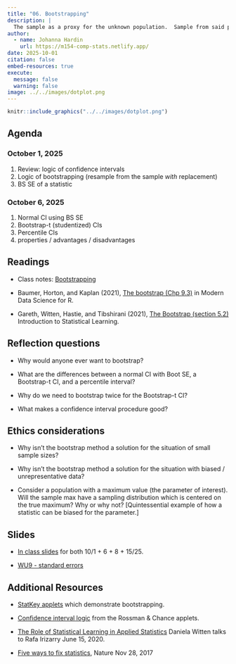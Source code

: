 ```yaml
---
title: "06. Bootstrapping"
description: |
  The sample as a proxy for the unknown population.  Sample from said proxy population (i.e., the sample) to generate a sampling distribution.  Bootstrap.
author:
  - name: Johanna Hardin
    url: https://m154-comp-stats.netlify.app/  
date: 2025-10-01
citation: false
embed-resources: true
execute: 
  message: false
  warning: false
image: ../../images/dotplot.png
---
```



```r
knitr::include_graphics("../../images/dotplot.png")
```



## Agenda <i class="fas fa-calendar-alt" target="_blank"></i>

### October 1, 2025

1. Review: logic of confidence intervals
2. Logic of bootstrapping (resample from the sample *with* replacement)
3. BS SE of a statistic



### October 6, 2025

1. Normal CI using BS SE
2. Bootstrap-t (studentized) CIs 
3. Percentile CIs
4. properties / advantages / disadvantages


## Readings <i class="fas fa-book-open"></i> 

* Class notes: <a href = "https://st47s.com/Math154/Notes/06-bootstrap.html" target= "_blank">Bootstrapping</a>

* Baumer, Horton, and Kaplan (2021), <a href = "https://mdsr-book.github.io/mdsr3e/09-foundations.html#sec-boot" target = "_blank">The bootstrap (Chp 9.3)</a> in Modern Data Science for R.


* Gareth, Witten, Hastie, and Tibshirani (2021), <a href = "https://web.stanford.edu/~hastie/ISLR2/ISLRv2_website.pdf" target = "_blank">The Bootstrap (section 5.2) </a> Introduction to Statistical Learning.

## Reflection questions <i class="fas fa-lightbulb"></i>

* Why would anyone ever want to bootstrap?

* What are the differences between a normal CI with Boot SE, a Bootstrap-t CI, and a percentile interval?

* Why do we need to bootstrap twice for the Bootstrap-t CI?

* What makes a confidence interval procedure good?


## Ethics considerations <i class="fas fa-balance-scale"></i> 

* Why isn't the bootstrap method a solution for the situation of small sample sizes?

* Why isn't the bootstrap method a solution for the situation with biased / unrepresentative data? 

* Consider a population with a maximum value (the parameter of interest).  Will the sample max have a sampling distribution which is centered on the true maximum?  Why or why not?  [Quintessential example of how a statistic can be biased for the parameter.]

## Slides <i class="fas fa-desktop"></i> 


* <a href = "https://m154-comp-stats.netlify.app/slides/2025-10-01-bootstrap" target = "_blank">In class slides</a> for both 10/1 + 6 + 8 + 15/25.

* <a href = "https://m154-comp-stats.netlify.app/handout/ws9_m154_f25_SE.pdf" target = "_blank">WU9 - standard errors</a>

<!--
* <a href = "https://m154-comp-stats.netlify.app/handout/ws11_m154_f24_boot.pdf" target = "_blank">WU11 - bootstrap t</a>
-->

## Additional Resources <i class="fas fa-laptop"></i> 


* <a href = "http://www.lock5stat.com/StatKey/" target = "_blank">StatKey applets</a> which demonstrate bootstrapping.

* <a href = "http://www.rossmanchance.com/applets/ConfSim.html" target = "_blank">Confidence interval logic</a> from the Rossman & Chance applets.

* <a href = "https://www.youtube.com/watch?v=-qeZyPvuhBU" target = "_blank">The Role of Statistical Learning in Applied Statistics</a> Daniela Witten talks to Rafa Irizarry June 15, 2020.

* <a href = "https://www.nature.com/articles/d41586-017-07522-z" target = "_blank">Five ways to fix statistics</a>, Nature Nov 28, 2017




